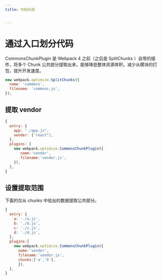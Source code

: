 ```yaml
---
title: 代码片段


---
```


# 通过入口划分代码

CommonsChunkPlugin 是 Webpack 4 之前（之后是 SplitChunks ）自带的插件，将多个 Chunk 公共部分提取出来，能够降低整体资源体积，减少从模块的打包，提升开发速度。

```js
new webpack.optimize.SplitChunks({
  name: 'commons',
  filename: 'commons.js',
});
```

## 提取 vendor

```js
{
  entry: {
    app: "./app.js",
    vender: ['react"],
  },
  plugins: [
    new webpack.optimize.CommonsChunkPlugin({
       name:'vender',
       filename:'vendor.js',
    }),
  ],
}
```

## 设置提取范围

下面的仅从 chunks 中给出的数据提取公共部分。

```js
{
  entry: {
    a: './a.js',
    b: './b.js',
    c: './c.js',
    d: './d.js',
  },
  plugins:[
    new webpack.optimize.CommonsChunkPlugin({
      name:'vender',
      filename:'vendor.js',
      chunks:['a','b'],
      }),
  ],
}
```

            